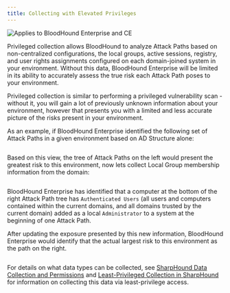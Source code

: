 ```yaml
---
title: Collecting with Elevated Privileges
---
```


<img noZoom src="/assets/enterprise-AND-community-edition-pill-tag.svg" alt="Applies to BloodHound Enterprise and CE" />

Privileged collection allows BloodHound to analyze Attack Paths based on non-centralized configurations, the local groups, active sessions, registry, and user rights assignments configured on each domain-joined system in your environment. Without this data, BloodHound Enterprise will be limited in its ability to accurately assess the true risk each Attack Path poses to your environment.

Privileged collection is similar to performing a privileged vulnerability scan - without it, you will gain a lot of previously unknown information about your environment, however that presents you with a limited and less accurate picture of the risks present in your environment.

As an example, if BloodHound Enterprise identified the following set of Attack Paths in a given environment based on AD Structure alone:

<Frame>
  <img src="/assets/image-82.png" alt="" />
</Frame>

Based on this view, the tree of Attack Paths on the left would present the greatest risk to this environment, now lets collect Local Group membership information from the domain:

<Frame>
  <img src="/assets/image-83.png" alt="" />
</Frame>

BloodHound Enterprise has identified that a computer at the bottom of the right Attack Path tree has `Authenticated Users` (all users and computers contained within the current domains, and all domains trusted by the current domain) added as a local `Administrator` to a system at the beginning of one Attack Path.

After updating the exposure presented by this new information, BloodHound Enterprise would identify that the actual largest risk to this environment as the path on the right.

<Frame>
  <img src="/assets/image-84.png" alt="" />
</Frame>

For details on what data types can be collected, see [SharpHound Data Collection and Permissions](/docs/collect-data/permissions) and [Least-Privileged Collection in SharpHound](/collect-data/operations/least-privileged-collection) for information on collecting this data via least-privilege access.
